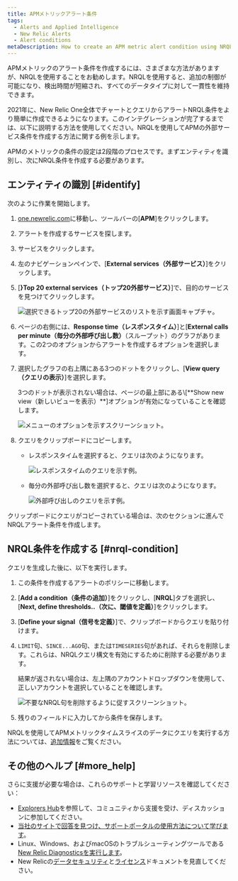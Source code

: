 ```yaml
---
title: APMメトリックアラート条件
tags:
  - Alerts and Applied Intelligence
  - New Relic Alerts
  - Alert conditions
metaDescription: How to create an APM metric alert condition using NRQL.
---
```


APMメトリックのアラート条件を作成するには、さまざまな方法がありますが、NRQLを使用することをお勧めします。NRQLを使用すると、追加の制御が可能になり、検出時間が短縮され、すべてのデータタイプに対して一貫性を維持できます。

2021年に、New Relic One全体でチャートとクエリからアラートNRQL条件をより簡単に作成できるようになります。このインテグレーションが完了するまでは、以下に説明する方法を使用してください。NRQLを使用してAPMの外部サービス条件を作成する方法に関する例を示します。

APMのメトリックの条件の設定は2段階のプロセスです。まずエンティティを識別し、次にNRQL条件を作成する必要があります。

## エンティティの識別 [#identify]

次のように作業を開始します。

1. [one.newrelic.com](https://one.newrelic.com)に移動し、ツールバーの\[**APM**]をクリックします。
2. アラートを作成するサービスを探します。
3. サービスをクリックします。
4. 左のナビゲーションペインで、\[**External services（外部サービス）**]をクリックします。
5. \[**}Top 20 external services（トップ20外部サービス）**]で、目的のサービスを見つけてクリックします。

   ![選択できるトップ20の外部サービスのリストを示す画面キャプチャ。](./image/top-twenty-2.png "top-twenty.png")
6. ページの右側には、**Response time（レスポンスタイム）**]と\[**External calls per minute（毎分の外部呼び出し数）**（スループット）のグラフがあります。この2つのオプションからアラートを作成するオプションを選択します。
7. 選択したグラフの右上隅にある3つのドットをクリックし、\[**View query（クエリの表示）**]を選択します。

   <Callout variant="tip">
     3つのドットが表示されない場合は、ページの最上部にある\[**Show new view（新しいビューを表示）**]オプションが有効になっていることを確認します。
   </Callout>

   ![メニューのオプションを示すスクリーンショット。](./image/external_service_graph_2.png "external_service_graph.png")
8. クエリをクリップボードにコピーします。
   * レスポンスタイムを選択すると、クエリは次のようになります。

     ![レスポンスタイムのクエリを示す例。](./image/response_time_query.png "response_time_query.png")
   * 毎分の外部呼び出し数を選択すると、クエリは次のようになります。

     ![外部呼び出しのクエリを示す例。](./image/external-calls-query.png "external-calls-query.png")

クリップボードにクエリがコピーされている場合は、次のセクションに進んでNRQLアラート条件を作成します。

## NRQL条件を作成する [#nrql-condition]

クエリを生成した後に、以下を実行します。

1. この条件を作成するアラートのポリシーに移動します。
2. \[**Add a condition（条件の追加）**]をクリックし、\[**NRQL**]タブを選択し、\[**Next, define thresholds..（次に、閾値を定義）**]をクリックします。
3. \[**Define your signal（信号を定義）**]で、クリップボードからクエリを貼り付けます。
4. `LIMIT`句、`SINCE...AGO`句、または`TIMESERIES`句があれば、それらを削除します。これらは、NRQLクエリ構文を有効にするために削除する必要があります。

   <Callout variant="tip">
     結果が返されない場合は、左上隅のアカウントドロップダウンを使用して、正しいアカウントを選択していることを確認します。
   </Callout>

   ![不要なNRQL句を削除するように促すスクリーンショット。](./image/remove_nrql_clauses.png "remove_nrql_clauses.png")
5. 残りのフィールドに入力してから条件を保存します。

NRQLを使用してAPMメトリックタイムスライスのデータにクエリを実行する方法については、[追加情報](/docs/query-your-data/nrql-new-relic-query-language/nrql-query-tutorials/query-apm-metric-timeslice-data-nrql#timeslice-conversion)をご覧ください。

## その他のヘルプ [#more_help]

さらに支援が必要な場合は、これらのサポートと学習リソースを確認してください：

* [Explorers Hub](https://discuss.newrelic.com/)を参照して、コミュニティから支援を受け、ディスカッションに参加してください。
* [当社のサイトで回答を見つけ、サポートポータルの使用方法について学びます](/docs/using-new-relic/welcome-new-relic/get-started/find-help-use-support-portal)。
* Linux、Windows、およびmacOSのトラブルシューティングツールである[New Relic Diagnosticsを実行します](/docs/using-new-relic/cross-product-functions/troubleshooting/new-relic-diagnostics)。
* New Relicの[データセキュリティ](/docs/security)と[ライセンス](/docs/licenses)ドキュメントを見直してください。
